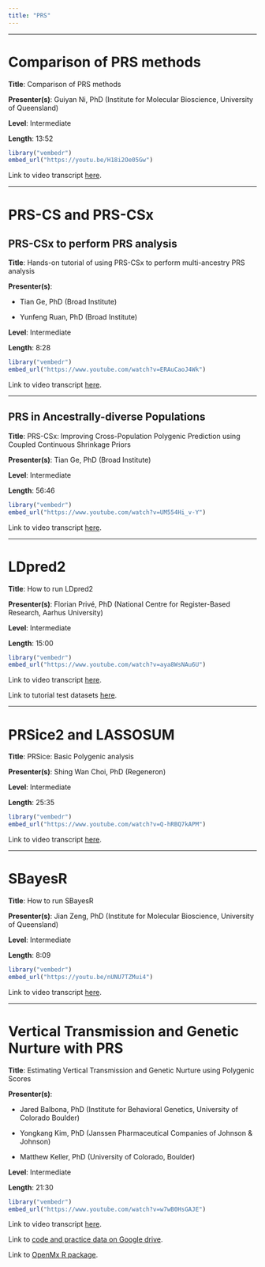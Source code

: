 ```yaml
---
title: "PRS"
---
```


------------------------------------------------------------------------

# Comparison of PRS methods {#sec-section1}

**Title**: Comparison of PRS methods

**Presenter(s)**: Guiyan Ni, PhD (Institute for Molecular Bioscience, University of Queensland)

**Level**: Intermediate

**Length**: 13:52

```r
library("vembedr")
embed_url("https://youtu.be/H18i2Oe05Gw")
```

Link to video transcript [here](software_prs_transcript.qmd#sec-video1).

------------------------------------------------------------------------

# PRS-CS and PRS-CSx {#sec-section2}

## PRS-CSx to perform PRS analysis

**Title**: Hands-on tutorial of using PRS-CSx to perform multi-ancestry PRS analysis

**Presenter(s)**:

-   Tian Ge, PhD (Broad Institute)

-   Yunfeng Ruan, PhD (Broad Institute)

**Level**: Intermediate

**Length**: 8:28

```r
library("vembedr")
embed_url("https://www.youtube.com/watch?v=ERAuCaoJ4Wk")
```

Link to video transcript [here](software_prs_transcript.qmd#sec-video2).

------------------------------------------------------------------------

## PRS in Ancestrally-diverse Populations

**Title**: PRS-CSx: Improving Cross-Population Polygenic Prediction using Coupled Continuous Shrinkage Priors

**Presenter(s)**: Tian Ge, PhD (Broad Institute)

**Level**: Intermediate

**Length**: 56:46

```r
library("vembedr")
embed_url("https://www.youtube.com/watch?v=UM554Hi_v-Y")
```

Link to video transcript [here](software_prs_transcript.qmd#sec-video3).

------------------------------------------------------------------------

# LDpred2 {#sec-section3}

**Title**: How to run LDpred2

**Presenter(s)**: Florian Privé, PhD (National Centre for Register-Based Research, Aarhus University)

**Level**: Intermediate

**Length**: 15:00

```r
library("vembedr")
embed_url("https://www.youtube.com/watch?v=aya8WsNAu6U")
```

Link to video transcript [here](software_prs_transcript.qmd#sec-video5).

Link to tutorial test datasets [here](https://privefl.github.io/bigsnpr/articles/LDpred2.html).

------------------------------------------------------------------------

# PRSice2 and LASSOSUM {#sec-section4}

**Title**: PRSice: Basic Polygenic analysis

**Presenter(s)**: Shing Wan Choi, PhD (Regeneron)

**Level**: Intermediate

**Length**: 25:35

```r
library("vembedr")
embed_url("https://www.youtube.com/watch?v=Q-hRBQ7kAPM")
```

Link to video transcript [here](software_prs_transcript.qmd#sec-video4).

------------------------------------------------------------------------

# SBayesR {#sec-section5}

**Title**: How to run SBayesR

**Presenter(s)**: Jian Zeng, PhD (Institute for Molecular Bioscience, University of Queensland)

**Level**: Intermediate

**Length**: 8:09

```r
library("vembedr")
embed_url("https://youtu.be/nUNU7TZMui4")
```

Link to video transcript [here](software_prs_transcript.qmd#sec-video6).

------------------------------------------------------------------------

# Vertical Transmission and Genetic Nurture with PRS {#sec-section6}

**Title**: Estimating Vertical Transmission and Genetic Nurture using Polygenic Scores

**Presenter(s)**:

-   Jared Balbona, PhD (Institute for Behavioral Genetics, University of Colorado Boulder)

-   Yongkang Kim, PhD (Janssen Pharmaceutical Companies of Johnson & Johnson)

-   Matthew Keller, PhD (University of Colorado, Boulder)

**Level**: Intermediate

**Length**: 21:30

```r
library("vembedr")
embed_url("https://www.youtube.com/watch?v=w7wB0HsGAJE")
```

Link to video transcript [here](software_prs_transcript.qmd#sec-video7).

Link to [code and practice data on Google drive](https://drive.google.com/drive/folders/1C7LrfLJO8cbhwGHIApc4yc2Or-skcZ1E).

Link to [OpenMx R package](https://openmx.ssri.psu.edu/).
